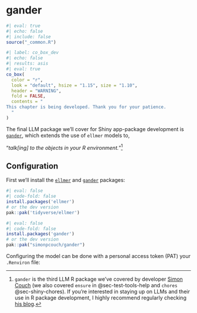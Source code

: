 # gander {#sec-shiny-gander}

```r
#| eval: true 
#| echo: false 
#| include: false
source("_common.R")
```

```r
#| label: co_box_dev
#| echo: false
#| results: asis
#| eval: true
co_box(
  color = "r", 
  look = "default", hsize = "1.15", size = "1.10",
  header = "WARNING",
  fold = FALSE,
  contents = "
This chapter is being developed. Thank you for your patience. 
  "
)
```

The final LLM package we'll cover for Shiny app-package development is [`gander`](https://simonpcouch.github.io/gander/index.html), which extends the use of `ellmer` models to, 

"*talk[ing] to the objects in your R environment.*"[^gander]

[^gander]: `gander` is the third LLM R package we've covered by developer [Simon Couch](https://github.com/simonpcouch) (we also covered `ensure` in @sec-test-tools-help and `chores` @sec-shiny-chores). If you're interested in staying up on LLMs and their use in R package development, I highly recommend regularly checking [his blog](https://www.simonpcouch.com/blog/). 


## Configuration 

First we'll install the [`ellmer`](https://ellmer.tidyverse.org/) and [`gander`](https://simonpcouch.github.io/gander/index.html) packages:

```r
#| eval: false 
#| code-fold: false
install.packages('ellmer')
# or the dev version
pak::pak('tidyverse/ellmer')
```

```r
#| eval: false 
#| code-fold: false
install.packages('gander')
# or the dev version
pak::pak("simonpcouch/gander")
```

Configuring the model can be done with a personal access token (PAT) your `.Renviron` file:



<!-- https://posit-dev.github.io/shinychat/ -->

<!-- https://simonpcouch.github.io/gander/ -->



